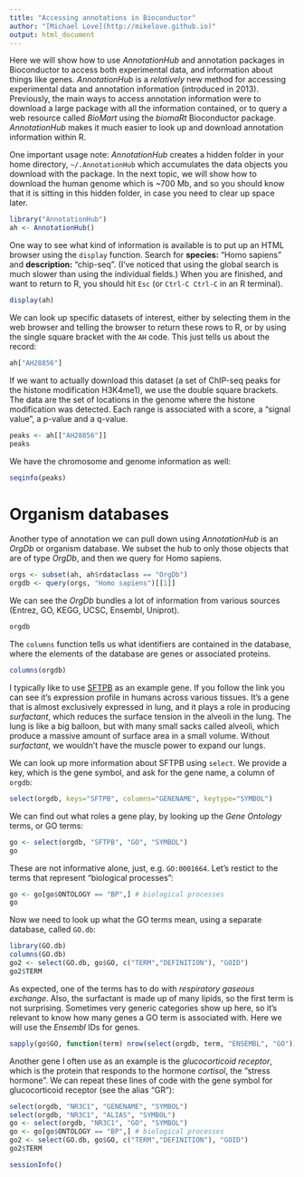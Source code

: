 ```yaml
---
title: "Accessing annotations in Bioconductor"
author: "[Michael Love](http://mikelove.github.io)"
output: html_document
---
```


Here we will show how to use *AnnotationHub* and annotation packages
in Bioconductor to access both experimental data, and information
about things like genes. *AnnotationHub* is a *relatively* new method
for accessing experimental data and annotation information (introduced
in 2013). Previously, the main ways to access annotation information
were to download a large package with all the information contained,
or to query a web resource called *BioMart* using the *biomaRt*
Bioconductor package. *AnnotationHub* makes it much easier to look up
and download annotation information within R.

One important usage note: *AnnotationHub* creates a hidden folder in
your home directory, `~/.AnnotationHub` which accumulates the data
objects you download with the package. In the next topic, we will show
how to download the human genome which is ~700 Mb, and so you should
know that it is sitting in this hidden folder, in case you need to
clear up space later.

```r
library("AnnotationHub")
ah <- AnnotationHub()
```

One way to see what kind of information is available is to put up an
HTML browser using the `display` function. 
Search for **species:** "Homo sapiens" and **description:**
"chip-seq". (I've noticed that using the global search is much slower
than using the individual fields.) When you are finished, and want to
return to R, you should hit `Esc` (or `Ctrl-C Ctrl-C` in an R terminal).

```r
display(ah)
```

We can look up specific datasets of interest, either by selecting them
in the web browser and telling the browser to return these rows to R,
or by using the single square bracket with the `AH` code. This just
tells us about the record:

```r
ah["AH28856"]
```

If we want to actually download this dataset (a set of ChIP-seq peaks
for the histone modification H3K4me1), we use the double square
brackets. The data are the set of locations in the genome where the
histone modification was detected. Each range is associated with a
score, a "signal value", a p-value and a q-value.


```r
peaks <- ah[["AH28856"]]
peaks
```

We have the chromosome and genome information as well:

```r
seqinfo(peaks)
```

# Organism databases

Another type of annotation we can pull down using *AnnotationHub* is
an *OrgDb* or organism database. We subset the hub to only those
objects that are of type *OrgDb*, and then we query for Homo sapiens.


```r
orgs <- subset(ah, ah$rdataclass == "OrgDb")
orgdb <- query(orgs, "Homo sapiens")[[1]]
```

We can see the *OrgDb* bundles a lot of information from various
sources (Entrez, GO, KEGG, UCSC, Ensembl, Uniprot).

```r
orgdb
```

The `columns` function tells us what identifiers are contained in the
database, where the elements of the database are genes or associated proteins.

```r
columns(orgdb)
```

I typically like to
use [SFTPB](https://gtexportal.org/home/gene/SFTPB) as an example
gene. If you follow the link you can see it's expression profile in
humans across various tissues. It's a gene that is almost exclusively
expressed in lung, and it plays a role in producing *surfactant*,
which reduces the surface tension in the alveoli in the lung. The lung
is like a big balloon, but with many small sacks called alveoli, which
produce a massive amount of surface area in a small volume. Without
*surfactant*, we wouldn't have the muscle power to expand our lungs.

We can look up more information about SFTPB using `select`. We provide
a key, which is the gene symbol, and ask for the gene name, a column
of `orgdb`:

```r
select(orgdb, keys="SFTPB", columns="GENENAME", keytype="SYMBOL")
```

We can find out what roles a gene play, by looking up the *Gene
Ontology* terms, or GO terms:

```r
go <- select(orgdb, "SFTPB", "GO", "SYMBOL")
go
```

These are not informative alone, just, e.g. `GO:0001664`.
Let's restict to the terms that represent "biological processes":

```r
go <- go[go$ONTOLOGY == "BP",] # biological processes
go
```

Now we need to look up what the GO terms mean, using a separate
database, called `GO.db`:

```r
library(GO.db)
columns(GO.db)
go2 <- select(GO.db, go$GO, c("TERM","DEFINITION"), "GOID")
go2$TERM
```

As expected, one of the terms has to do with *respiratory gaseous
exchange*. Also, the surfactant is made up of many lipids, so the
first term is not surprising. Sometimes very generic categories show
up here, so it's relevant to know how many genes a GO term is
associated with. Here we will use the *Ensembl* IDs for genes.

```r
sapply(go$GO, function(term) nrow(select(orgdb, term, "ENSEMBL", "GO")))
```

Another gene I often use as an example is the *glucocorticoid
receptor*, which is the protein that responds to the hormone
*cortisol*, the "stress hormone". We can repeat these lines of code
with the gene symbol for glucocorticoid receptor (see the alias "GR"):

```r
select(orgdb, "NR3C1", "GENENAME", "SYMBOL")
select(orgdb, "NR3C1", "ALIAS", "SYMBOL")
go <- select(orgdb, "NR3C1", "GO", "SYMBOL")
go <- go[go$ONTOLOGY == "BP",] # biological processes
go2 <- select(GO.db, go$GO, c("TERM","DEFINITION"), "GOID")
go2$TERM
```

```r
sessionInfo()
```
